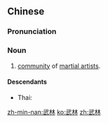 ==Chinese==
{{zh-forms|lit=martial forest}}

===Pronunciation===
{{zh-pron
|m=wǔlín
|c=mou5 lam4
|mn=bú-lîm
|cat=n
}}

===Noun===
{{zh-noun}}

# {{lb|zh|[[wuxia]]|_|fiction}} [[community]] of [[martial artist]]s.

====Descendants====
* Thai: {{th-l|บู๊ลิ้ม}}

[[zh-min-nan:武林]]
[[ko:武林]]
[[zh:武林]]